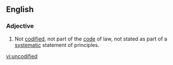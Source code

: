 ==English==

===Adjective===
{{en-adj|-}}

#Not [[codified]],  not part of the [[code]] of law, not stated as part of a [[systematic]] statement of principles.

[[vi:uncodified]]